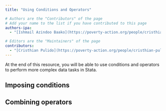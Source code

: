 ```yaml
---
title: "Using Conditions and Operators"

# Authors are the "Contributors" of the page
# Add your name to the list if you have contributed to this page
authors-ipa:
  - "[Ishmail Azindoo Baako](https://poverty-action.org/people/cristhian-pulido)"

# Editors are the "Maintainers" of the page
contributors:
  - "[Cristhian Pulido](https://poverty-action.org/people/cristhian-pulido)"
---
```



:::{.page-subtitle}
At the end of this resource, you will be able to use conditions and operators to perform more complex data tasks in Stata. 
:::

## Imposing conditions


## Combining operators
